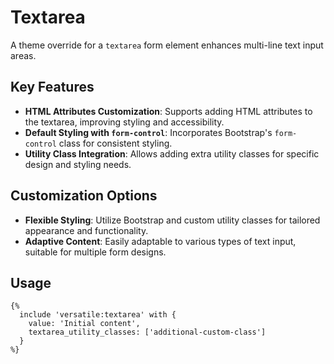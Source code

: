 # Textarea

A theme override for a `textarea` form element enhances multi-line text input areas.

## Key Features

- **HTML Attributes Customization**: Supports adding HTML attributes to the textarea, improving styling and accessibility.
- **Default Styling with `form-control`**: Incorporates Bootstrap's `form-control` class for consistent styling.
- **Utility Class Integration**: Allows adding extra utility classes for specific design and styling needs.

## Customization Options

- **Flexible Styling**: Utilize Bootstrap and custom utility classes for tailored appearance and functionality.
- **Adaptive Content**: Easily adaptable to various types of text input, suitable for multiple form designs.

## Usage

```twig
{%
  include 'versatile:textarea' with {
    value: 'Initial content',
    textarea_utility_classes: ['additional-custom-class']
  }
%}
```
